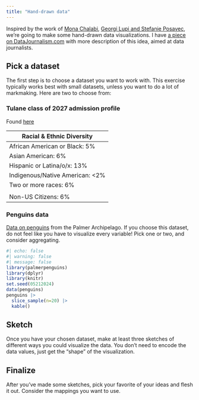 ```yaml
---
title: "Hand-drawn data"
---
```


Inspired by the work of [Mona Chalabi](https://www.instagram.com/monachalabi/), [Georgi Lupi and Stefanie Posavec](http://www.dear-data.com/), we're going to make some hand-drawn data visualizations. I have [a piece on DataJournalism.com](https://datajournalism.com/read/longreads/data-visualisation-by-hand) with more description of this idea, aimed at data journalists. 

## Pick a dataset

The first step is to choose a dataset you want to work with. This exercise typically works best with small datasets, unless you want to do a lot of markmaking. Here are two to choose from:

### Tulane class of 2027 admission profile 

Found [here](https://admission.tulane.edu/apply/getting-into-tulane/new-class-profile)

|  Racial & Ethnic Diversity |
|---------------------------------------|
| African American or Black: 5% |
| Asian American: 6% |
| Hispanic or Latina/o/x: 13% |
| Indigenous/Native American: \<2% |
| Two or more races: 6% |
| |
| Non-US Citizens: 6% |

### Penguins data

[Data on penguins](https://github.com/allisonhorst/palmerpenguins) from the Palmer Archipelago. If you choose this dataset, do not feel like you have to visualize every variable! Pick one or two, and consider aggregating. 

```r
#| echo: false
#| warning: false
#| message: false
library(palmerpenguins)
library(dplyr)
library(knitr)
set.seed(05212024)
data(penguins)
penguins |>
  slice_sample(n=20) |>
  kable()
```

## Sketch

Once you have your chosen dataset, make at least three sketches of different ways you could visualize the data. You don't need to encode the data values, just get the "shape" of the visualization.

## Finalize

After you've made some sketches, pick your favorite of your ideas and flesh it out. Consider the mappings you want to use. 